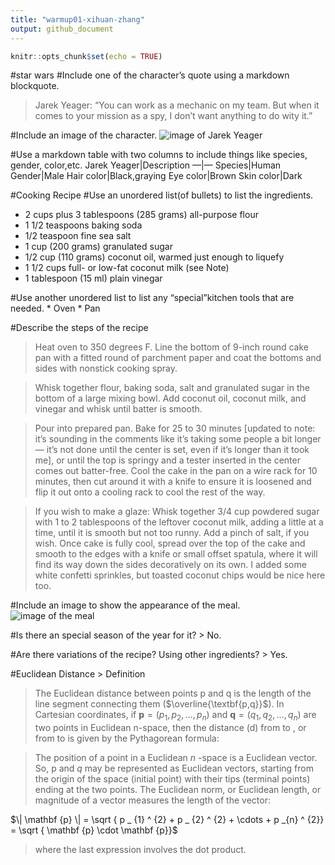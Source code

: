 ```yaml
---
title: "warmup01-xihuan-zhang"
output: github_document 
---
```


```r
knitr::opts_chunk$set(echo = TRUE)
```

#star wars
#Include one of the character's quote using a markdown blockquote.



>Jarek Yeager: "You can work as a mechanic on my team. But when it comes to your mission as a spy, I don't want anything to do wity it."

#Include an image of the character.
![image of Jarek Yeager](https://vignette.wikia.nocookie.net/starwars/images/d/dd/Jarek.jpg/revision/latest?cb=20180905013807)

#Use a markdown table with two columns to include things like species, gender, color,etc.
Jarek Yeager|Description
---|---
Species|Human
Gender|Male
Hair color|Black,graying
Eye color|Brown
Skin color|Dark

#Cooking Recipe
#Use an unordered list(of bullets) to list the ingredients.

* 2 cups plus 3 tablespoons (285 grams) all-purpose flour
* 1 1/2 teaspoons baking soda
* 1/2 teaspoon fine sea salt
* 1 cup (200 grams) granulated sugar
* 1/2 cup (110 grams) coconut oil, warmed just enough to liquefy
* 1 1/2 cups full- or low-fat coconut milk (see Note)
* 1 tablespoon (15 ml) plain vinegar

#Use another unordered list to list any "special"kitchen tools that are needed.
* Oven
* Pan

#Describe the steps of the recipe

> Heat oven to 350 degrees F. Line the bottom of 9-inch round cake pan with a fitted round of parchment paper and coat the bottoms and sides with nonstick cooking spray.

> Whisk together flour, baking soda, salt and granulated sugar in the bottom of a large mixing bowl. Add coconut oil, coconut milk, and vinegar and whisk until batter is smooth.

> Pour into prepared pan. Bake for 25 to 30 minutes [updated to note: it’s sounding in the comments like it’s taking some people a bit longer — it’s not done until the center is set, even if it’s longer than it took me], or until the top is springy and a tester inserted in the center comes out batter-free. Cool the cake in the pan on a wire rack for 10 minutes, then cut around it with a knife to ensure it is loosened and flip it out onto a cooling rack to cool the rest of the way.

> If you wish to make a glaze: Whisk together 3/4 cup powdered sugar with 1 to 2 tablespoons of the leftover coconut milk, adding a little at a time, until it is smooth but not too runny. Add a pinch of salt, if you wish. Once cake is fully cool, spread over the top of the cake and smooth to the edges with a knife or small offset spatula, where it will find its way down the sides decoratively on its own. I added some white confetti sprinkles, but toasted coconut chips would be nice here too.

#Include an image to show the appearance of the meal.
![image of the meal](https://smittenkitchendotcom.files.wordpress.com/2019/01/plush-coconut-cake-vegan.jpg?w=1500)

#Is there an special season of the year for it?
> No.

#Are there variations of the recipe? Using other ingredients?
> Yes.

#Euclidean Distance
> Definition

> The Euclidean distance between points p and q is the length of the line segment connecting them ($\overline{\textbf{p,q}}$).
>In Cartesian coordinates, if $\mathbf{p} = \left(p_{1}, p_{2}, \ldots , p_{n} \right)$  and $\mathbf{q} = \left(q_{1}, q_{2} , \dots , q_{n} \right)$ are two points in Euclidean n-space, then the distance (d) from \mathbf{p } to \mathbf{q}, or from \mathbf{q} to \mathbf{ p } is given by the Pythagorean formula:

\begin{aligned}d (\mathbf{p} , \mathbf {q} ) = d ( \mathbf{q} , \mathbf{p} ) & = \sqrt { \left( q_{1} - p_{1} \right) ^ {2} + \left( q_{2} - p_{2} \right) ^ {2} + \cdots + \left( q_{n} - p_{n} \right) ^ {2} } \\ & = \sqrt { \sum_{i = 1 } ^ {n} \left( q_{i} - p_{i} \right) ^ {2} } \end{aligned}

>The position of a point in a Euclidean $n$ -space is a Euclidean vector. So, p and $q$ may be represented as Euclidean vectors, starting from the origin of the space (initial point) with their tips (terminal points) ending at the two points. The Euclidean norm, or Euclidean length, or magnitude of a vector measures the length of the vector: 

$\| \mathbf {p} \| = \sqrt { p _ {1} ^ {2} + p _ {2} ^ {2} + \cdots + p _{n} ^ {2}} = \sqrt { \mathbf {p} \cdot \mathbf {p}}$

>where the last expression involves the dot product.
